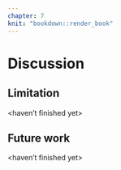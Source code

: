 ```yaml
---
chapter: 7
knit: "bookdown::render_book"
---
```


# Discussion {#ch:discussion}

## Limitation

<haven't finished yet>

## Future work

<haven't finished yet>
